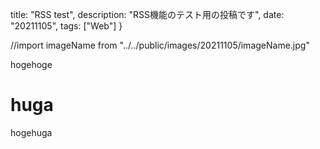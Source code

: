   title: "RSS test",
  description: "RSS機能のテスト用の投稿です",
  date: "20211105",
  tags: ["Web"]
}

//import imageName from "../../public/images/20211105/imageName.jpg"

hogehoge

# huga

hogehuga

